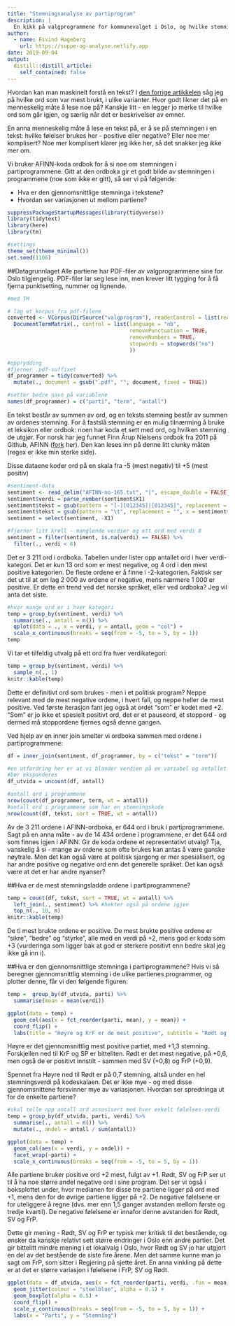 ```yaml
---
title: "Stemningsanalyse av partiprogram"
description: |
  En kikk på valgprogrammene for kommunevalget i Oslo, og hvilke stemninger som finnes der
author:
  - name: Eivind Hageberg
    url: https://suppe-og-analyse.netlify.app
date: 2019-09-04
output:
  distill::distill_article:
    self_contained: false
---
```


Hvordan kan man maskinelt forstå en tekst? I [den forrige artikkelen](https://suppe-og-analyse.netlify.com/post/tekstanalyse-av-valgprogram/) såg jeg på hvilke ord som var mest brukt, i ulike varianter. Hvor godt likner det på en menneskelig måte å lese noe på? Kanskje litt - en legger jo merke til hvilke ord som går igjen, og særlig når det er beskrivelser av emner. 

En anna menneskelig måte å lese en tekst på, er å se på stemningen i en tekst: hvilke følelser brukes her - positive eller negative? Eller noe mer komplisert? Noe mer komplisert klarer jeg ikke her, så det snakker jeg ikke mer om. 

Vi bruker AFINN-koda ordbok for å si noe om stemningen i partiprogrammene. Gitt at den ordboka gir et godt bilde av stemningen i programmene (noe som ikke er gitt), så ser vi på følgende:

- Hva er den gjennomsnittlige stemninga i tekstene?
- Hvordan ser variasjonen ut mellom partiene?

```r
suppressPackageStartupMessages(library(tidyverse))
library(tidytext)
library(here)
library(tm)

#settings
theme_set(theme_minimal())
set.seed(1106)
```

##Datagrunnlaget
Alle partiene har PDF-filer av valgprogrammene sine for Oslo tilgjengelig. PDF-filer lar seg lese inn, men krever litt tygging for å få fjerna punktsetting, nummer og lignende. 

```r
#med TM

# lag et korpus fra pdf-filene
converted <- VCorpus(DirSource("valgprogram"), readerControl = list(reader = readPDF, language = "nb")) %>% 
  DocumentTermMatrix(., control = list(language = "nb", 
                                       removePunctuation = TRUE,
                                       removeNumbers = TRUE, 
                                       stopwords = stopwords("no")
                                       ))

#opprydding
#fjerner .pdf-suffixet
df_programmer = tidy(converted) %>%
  mutate(., document = gsub(".pdf", "", document, fixed = TRUE))

#setter bedre navn på variablene
names(df_programmer) = c("parti", "term", "antall")
```

En tekst består av summen av ord, og en teksts stemning består av summen av ordenes stemning. For å fastslå stemning er en mulig tilnærming å bruke et leksikon eller ordbok: noen har koda et sett med ord, og hvilken stemning de utgjør. For norsk har jeg funnet Finn Årup Nielsens ordbok fra 2011 på Github, AFINN ([fork](https://github.com/gardenberg/afinn) her). Den kan leses inn på denne litt clunky måten (regex er ikke min sterke side).

Disse dataene koder ord på en skala fra -5 (mest negativ) til +5 (mest positiv)

```r
#sentiment-data
sentiment <- read_delim("AFINN-no-165.txt", "|", escape_double = FALSE, col_names = FALSE, trim_ws = TRUE)
sentiment$verdi = parse_number(sentiment$X1)
sentiment$tekst = gsub(pattern = "[-][012345]|[012345]", replacement = "", x = sentiment$X1)
sentiment$tekst = gsub(pattern = "\t", replacement = "", x = sentiment$tekst)
sentiment = select(sentiment, -X1)

#fjerner litt krøll - manglende verdier og ett ord med verdi 8
sentiment = filter(sentiment, is.na(verdi) == FALSE) %>%
  filter(., verdi < 6)
```

Det er 3 211 ord i ordboka. Tabellen under lister opp antallet ord i hver verdi-kategori. Det er kun 13 ord som er mest negative, og 4 ord i den mest positive kategorien. De fleste ordene er å finne i -2-kategorien. Faktisk ser det ut til at om lag 2 000 av ordene er negative, mens nærmere 1 000 er positive. Er dette en trend ved det norske språket, eller ved ordboka? Jeg vil anta det siste.

```r
#hvor mange ord er i hver kategori
temp = group_by(sentiment, verdi) %>%
  summarise(., antall = n()) %>%
  qplot(data = ., x = verdi, y = antall, geom = "col") + 
  scale_x_continuous(breaks = seq(from = -5, to = 5, by = 1))
temp
```

Vi tar et tilfeldig utvalg på ett ord fra hver verdikategori: 

```r
temp = group_by(sentiment, verdi) %>%
  sample_n(., 1)
knitr::kable(temp)
```

Dette er definitivt ord som brukes - men i et politisk program? Neppe relevant med de mest negative ordene, i hvert fall, og neppe heller de mest positive. Ved første iterasjon fant jeg også at ordet "som" er kodet med +2. "Som" er jo ikke et spesielt positivt ord, det er et pauseord, et stoppord - og dermed må stoppordene fjernes også denne gangen.

Ved hjelp av en inner join smelter vi ordboka sammen med ordene i partiprogrammene:

```r
df = inner_join(sentiment, df_programmer, by = c("tekst" = "term"))

#en utfordring her er at vi blander verdien på en variabel og antallet observasjoner
#bør ekspanderes
df_utvida = uncount(df, antall)
```

```r
#antall ord i programmene
nrow(count(df_programmer, term, wt = antall))
#antall ord i programmene som har en stemningskode
nrow(count(df, tekst, sort = TRUE, wt = antall))
```


Av de 3 211 ordene i AFINN-ordboka, er 644 ord i bruk i partiprogrammene. Sagt på en anna måte -  av de 14 434 ordene i programmene, er det 644 ord som finnes igjen i AFINN. Gir de koda ordene et representativt utvalg? Tja, vanskelig å si - mange av ordene som ofte brukes kan antas å være ganske nøytrale. Men det kan også være at politisk sjargong er mer spesialisert, og har andre positive og negative ord enn det generelle språket. Det kan også være at det er har andre nyanser?

##Hva er de mest stemningsladde ordene i partiprogrammene?
```r
temp = count(df, tekst, sort = TRUE, wt = antall) %>%
  left_join(., sentiment) %>% #hekter også på ordene igjen
  top_n(., 10, n)
knitr::kable(temp)
```

De ti mest brukte ordene er positive. De mest brukte positive ordene er "sikre", "bedre" og "styrke", alle med en verdi på +2, mens god er koda som +3 (vurderinga som ligger bak at god er sterkere positivt enn bedre skal jeg ikke gå inn i). 

##Hva er den gjennomsnittlige stemninga i partiprogrammene?
Hvis vi så beregner gjennomsnittlig stemning i de ulike partienes programmer, og plotter denne, får vi den følgende figuren:

```r
temp =  group_by(df_utvida, parti) %>%
  summarise(mean = mean(verdi))

ggplot(data = temp) + 
  geom_col(aes(x = fct_reorder(parti, mean), y = mean)) + 
  coord_flip() + 
  labs(title = "Høyre og KrF er de mest positive", subtitle = "Rødt og SV de mest negative", x = "Parti", y = "Gjennomsnittlig stemning")
```

Høyre er det gjennomsnittlig mest positive partiet, med +1,3 stemning. Forskjellen ned til KrF og SP er bitteliten. Rødt er det mest negative, på +0,6, men også de er positivt innstilt - sammen med SV (+0,8) og FrP (+0,9). 

Spennet fra Høyre ned til Rødt er på 0,7 stemning, altså under en hel stemningsverdi på kodeskalaen. Det er ikke mye - og med disse gjennomsnittene forsvinner mye av variasjonen. Hvordan ser spredninga ut for de enkelte partiene?

```r
#skal telle opp antall ord assosisert med hver enkelt følelses-verdi
temp = group_by(df_utvida, parti, verdi) %>%
  summarise(., antall = n()) %>%
  mutate(., andel = antall / sum(antall))

ggplot(data = temp) +
  geom_col(aes(x = verdi, y = andel)) +
  facet_wrap(~parti) +
  scale_x_continuous(breaks = seq(from = -5, to = 5, by = 1))
```

Alle partiene bruker positive ord +2 mest, fulgt av +1. Rødt, SV og FrP ser ut til å ha noe større andel negative ord i sine program. Det ser vi også i boksplottet under, hvor medianen for disse tre partiene ligger på ord med +1, mens den for de øvrige partiene ligger på +2. De negative følelsene er for uteliggere å regne (dvs. mer enn 1,5 ganger avstanden mellom første og tredje kvartil). De negative følelsene er innafor denne avstanden for Rødt, SV og FrP. 

Dette gir mening - Rødt, SV og FrP er typisk mer kritisk til det bestående, og ønsker da kanskje relativt sett større endringer i Oslo enn andre partier. Det gir bittelitt mindre mening i et lokalvalg i Oslo, hvor Rødt og SV jo har utgjort en del av det bestående de siste fire årene. Men det samme kunne man jo sagt om FrP, som sitter i Regjering på sjette året. En anna vinkling på dette er at det er større variasjon i følelsene i FrP, SV og Rødt. 


```r
ggplot(data = df_utvida, aes(x = fct_reorder(parti, verdi, .fun = mean), y = verdi)) + 
  geom_jitter(colour = "steelblue", alpha = 0.1) + 
  geom_boxplot(alpha = 0.5) + 
  coord_flip() + 
  scale_y_continuous(breaks = seq(from = -5, to = 5, by = 1)) + 
  labs(x = "Parti", y = "Stemning")
```

